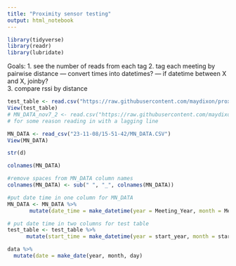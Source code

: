 ```yaml
---
title: "Proximity sensor testing"
output: html_notebook
---
```



```r
library(tidyverse)
library(readr)
library(lubridate)
```

Goals: 
1. see the number of reads from each tag
2. tag each meeting by pairwise distance
     --- convert times into datetimes? 
     --- if datetime  between X and X, joinby?  
3. compare rssi by distance




```r


test_table <- read.csv("https://raw.githubusercontent.com/maydixon/proximity-sensors/main/test_table.csv", sep=",", header=TRUE ) #stringsAsFactors = F
View(test_table)
# MN_DATA_nov7_2 <- read.csv("https://raw.githubusercontent.com/maydixon/proximity-sensors/blob/main/23-11-08/15-51-42/MN_DATA.CSV",sep=",", header=TRUE, stringsAsFactors = F )
# for some reason reading in with a lagging line

MN_DATA <- read_csv("23-11-08/15-51-42/MN_DATA.CSV")
View(MN_DATA)

str(d)     
```


```r
colnames(MN_DATA) 

#remove spaces from MN_DATA column names
colnames(MN_DATA) <- sub(" ", "_", colnames(MN_DATA))

#put date time in one column for MN_DATA
MN_DATA <- MN_DATA %>%
       mutate(date_time = make_datetime(year = Meeting_Year, month = Meeting_Month, day = Meeting_Day, hour = Meeting_Hour,min =  Meeting_Minute, sec = Meeting_Second)) 

# put date time in two columns for test table
test_table <- test_table %>%
      mutate(start_time = make_datetime(year = start_year, month = start_month, day = start_day, hour = start_hour, min =  start_minute, sec = start_second))

data %>%
  mutate(date = make_date(year, month, day)
```


